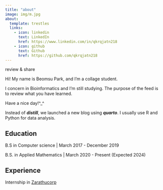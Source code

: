 ```yaml
---
title: "about"
image: img/m.jpg
about:
  template: trestles
  links:
    - icon: linkedin
      text: LinkedIn
      href: https://www.linkedin.com/in/qkrqjatn218
    - icon: github
      text: Github
      href: https://github.com/qkrqjatn218
---
```


review & share

Hi! My name is Beomsu Park, and I'm a collage student.

I concern in Bioinformatics and I'm still studying. The purpose of the feed is to review what you have learned.

Have a nice day!\^\_\^

Instead of ***distill***, we launched a new blog using ***quarto***. I usually use R and Python for data analysis.

## Education

B.S in Computer science \| March 2017 - December 2019

B.S. in Applied Mathematics \| March 2020 - Present (Expected 2024)

## Experience

Internship in [Zarathucorp](https://zarathu.com)
